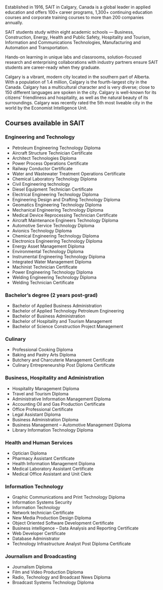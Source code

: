 <title>SAIT</title>

Established in 1916, SAIT in Calgary, Canada is a global leader in applied education and offers 100+ career programs, 1,300+ continuing education courses and corporate training courses to more than 200 companies annually.

SAIT students study within eight academic schools — Business, Construction, Energy, Health and Public Safety, Hospitality and Tourism, Information and Communications Technologies, Manufacturing and Automation and Transportation.

Hands-on learning in unique labs and classrooms, solution-focused research and enterprising collaborations with industry partners ensure SAIT students are career-ready when they graduate.

Calgary is a vibrant, modern city located in the southern part of Alberta. With a population of 1.4 million, Calgary is the fourth-largest city in the Canada. Calgary has a multicultural character and is very diverse; close to 150 different languages are spoken in the city. Calgary is well-known for its citizens’ friendliness and hospitality, as well as the natural beauty of its surroundings. Calgary was recently rated the 5th most liveable city in the world by the Economist Intelligence Unit.

## **Courses available in SAIT**

### **Engineering and Technology**

- Petroleum Engineering Technology Diploma
- Aircraft Structure Technician Certificate
- Architect Technologies Diploma
- Power Process Operations Certificate
- Railway Conductor Certificate
- Water and Wastewater Treatment Operations Certificate
- Chemical Laboratory Technology Diploma
- Civil Engineering technology
- Diesel Equipment Technician Certificate
- Electrical Engineering Technology Diploma
- Engineering Design and Drafting Technology Diploma
- Geomatics Engineering Technology Diploma
- Mechanical Engineering Technology Diploma
- Medical Device Reprocessing Technician Certificate
- Aircraft Maintenance Engineers Technology Diploma
- Automotive Service Technology Diploma
- Avionics Technology Diploma
- Chemical Engineering Technology Diploma
- Electronics Engineering Technology Diploma
- Energy Asset Management Diploma
- Environmental Technology Diploma
- Instrumental Engineering Technology Diploma
- Integrated Water Management Diploma
- Machinist Technician Certificate
- Power Engineering Technology Diploma
- Welding Engineering Technology Diploma
- Welding Technician Certificate

### **Bachelor’s degree (2 years post-grad)**

- Bachelor of Applied Business Administration
- Bachelor of Applied Technology Petroleum Engineering
- Bachelor of Business Administration
- Bachelor of Hospitality and Tourism Management
- Bachelor of Science Construction Project Management

### **Culinary**

- Professional Cooking Diploma
- Baking and Pastry Arts Diploma
- Butchery and Charcuterie Management Certificate
- Culinary Entrepreneurship Post Diploma Certificate

### **Business, Hospitality and Administration**

- Hospitality Management Diploma
- Travel and Tourism Diploma
- Administrative Information Management Diploma
- Accounting Oil and Gas Production Certificate
- Office Professional Certificate
- Legal Assistant Diploma
- Business Administration Diploma
- Business Management – Automotive Management Diploma
- Library Information Technology Diploma

### **Health and Human Services**

- Optician Diploma
- Pharmacy Assistant Certificate
- Health Information Management Diploma
- Medical Laboratory Assistant Certificate
- Medical Office Assistant and Unit Clerk

### **Information Technology**

- Graphic Communications and Print Technology Diploma
- Information Systems Security
- Information Technology
- Network technician Certificate
- New Media Production Design Diploma
- Object Oriented Software Development Certificate
- Business intelligence – Data Analysis and Reporting Certificate
- Web Developer Certificate
- Database Administrator
- Technology Infrastructure Analyst Post Diploma Certificate

### **Journalism and Broadcasting**

- Journalism Diploma
- Film and Video Production Diploma
- Radio, Technology and Broadcast News Diploma
- Broadcast Systems Technology Diploma

